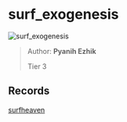 
# surf_exogenesis

![surf_exogenesis](https://raw.githubusercontent.com/Sayt123/SurfMapPics/Maps-and-bonuses/csgo/surf_exogenesis.jpg)

> Author: **Pyanih Ezhik**
>
> Tier 3

## Records

[surfheaven](https://surfheaven.eu/map/surf_exogenesis)
